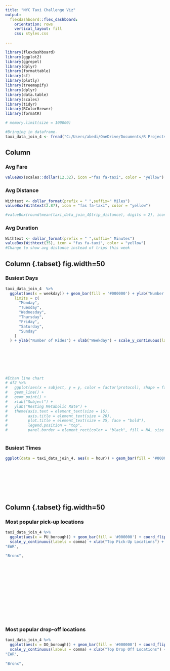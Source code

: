 ```yaml
---
title: "NYC Taxi Challenge Viz"
output: 
  flexdashboard::flex_dashboard:
    orientation: rows
    vertical_layout: fill
    css: styles.css
    
---
```

<style>                     
.navbar {
  background-color:yellow;
  border-color: black;
  font-weight: bold;
   font-size: 30px;
 
}
.navbar-brand {
color:black!important;
}
</style>

<style type="text/css">

.chart-title {  /* chart_title  */
   font-size: 20px;
   background-color: yellow;
   font-weight: bold;
   color: black;

</style>

```r
library(flexdashboard)
library(ggplot2)
library(ggrepel)
library(dplyr)
library(formattable)
library(sf)
library(plotly)
library(treemapify)
library(dplyr)
library(data.table)
library(scales)
library(tidyr)
library(RColorBrewer)
library(formatR)
```

```r
# memory.limit(size = 100000)
```

```r
#Bringing in dataframe.
taxi_data_join_4 <- fread("C:/Users/abedi/OneDrive/Documents/R Projects/Maven Analytics NYC Taxi Challenge/clean_data_3.csv")
```

Column {data-width=500}
-----------------------------------------------------------------------

### Avg Fare
```r
valueBox(scales::dollar(12.32), icon ="fas fa-taxi", color = "yellow")
```

### Avg Distance
```r
Withtext <- dollar_format(prefix = " ",suffix=" Miles")
valueBox(Withtext(2.87), icon = "fas fa-taxi", color = "yellow")

#valueBox(round(mean(taxi_data_join_4$trip_distance), digits = 2), icon ="fas fa-taxi", color = "yellow") This is the code Pedro showed me on how to properly nest Valuebox with round & mean. Decided not to use it because it was easier to use withtext to get to add text to the value box.
```


### Avg Duration
```r
Withtext <- dollar_format(prefix = " ",suffix=" Minutes")
valueBox(Withtext(35), icon = "fas fa-taxi", color = "yellow")
#Change to show avg distance instead of trips this week
```

Column {.tabset} fig.width=50
-----------------------------------------------------------------------

### Busiest Days 
```r
taxi_data_join_4  %>%
  ggplot(aes(x = weekday)) + geom_bar(fill = '#000000') + ylab("Number of Rides") + xlab("Weekday") + scale_x_discrete(
    limits = c(
      "Monday",
      "Tuesday",
      "Wednesday",
      "Thursday",
      "Friday",
      "Saturday",
      "Sunday"
    )
  ) + ylab("Number of Rides") + xlab("Weekday") + scale_y_continuous(labels = comma) + theme(axis.text = element_text(size = 50),
                                                                                             axis.title = element_text(size = 50)) + theme(
                                                                                               panel.grid.major = element_blank(),
                                                                                               panel.grid.minor = element_blank(),
                                                                                               panel.background = element_blank(),
                                                                                               axis.line = element_line(colour = "black")
                                                                                             ) +  theme(plot.background = element_rect(fill = 'yellow', colour = 'black'))

#Ethan line chart
# df2 %>%
#   ggplot(aes(x = subject, y = y, color = factor(protocol), shape = factor(protocol), line = factor(protocol)  )) +
#   geom_line() +
#   geom_point() +
#   xlab("Subject") +
#   ylab("Resting Metabolic Rate") +
#   theme(axis.text = element_text(size = 16),
#         axis.title = element_text(size = 20),
#         plot.title = element_text(size = 25, face = "bold"),
#         legend.position = "top",
#         panel.border = element_rect(color = "black", fill = NA, size = 1.5))
 
```

### Busiest  Times
```r
ggplot(data = taxi_data_join_4, aes(x = hour)) + geom_bar(fill = '#000000') + scale_x_continuous(breaks =
                                                                                                   seq(0, 30)) + ylab("Number of Rides") + xlab("Hour") + scale_y_continuous(labels = comma) + theme(axis.text = element_text(size = 50),
                                                                                                                                                                                                     axis.title = element_text(size = 50)) + theme(
                                                                                                                                                                                                       panel.grid.major = element_blank(),
                                                                                                                                                                                                       panel.grid.minor = element_blank(),
                                                                                                                                                                                                       panel.background = element_blank(),
                                                                                                                                                                                                       axis.line = element_line(colour = "black")
                                                                                                                                                                                                     ) +  theme(plot.background = element_rect(fill = 'yellow', colour = 'black'))


```


Column {.tabset} fig.width=50
-----------------------------------------------------------------------

### Most popular pick-up locations
```r
taxi_data_join_4 %>%
  ggplot(aes(x = PU_borough)) + geom_bar(fill = '#000000') + coord_flip() +
  scale_y_continuous(labels = comma) + xlab("Top Pick-Up Locations") +  ylab("Number of Rides") + scale_x_discrete(limits = c(
"EWR",
                                                                                                                              
"Bronx",
                                                                                                                              "Queens",
                                                                                                                              "Brooklyn",
                                                                                                                              "Manhattan")) + theme(axis.text = element_text(size = 50),
                                                                                                                                                    axis.title = element_text(size = 50)) + theme(
                                                                                                                                                      panel.grid.major = element_blank(),
                                                                                                                                                      panel.grid.minor = element_blank(),
                                                                                                                                                      panel.background = element_blank(),
                                                                                                                                                      axis.line = element_line(colour = "black")
                                                                                                                                                    ) +  theme(plot.background = element_rect(fill = 'yellow', colour = 'black'))



 
```

### Most popular drop-off locations
```r
taxi_data_join_4 %>%
  ggplot(aes(x = DO_borough)) + geom_bar(fill = '#000000') + coord_flip() +
  scale_y_continuous(labels = comma) + xlab("Top Drop Off Locations") +  ylab("Number of Rides") + scale_x_discrete(limits = c(
"EWR",
                                                                                                                              
"Bronx",
                                                                                                                              "Queens",
                                                                                                                              "Brooklyn",
                                                                                                                              "Manhattan")) + theme(axis.text = element_text(size = 50),
                                                                                                                                                    axis.title = element_text(size = 50)) + theme(
                                                                                                                                                      panel.grid.major = element_blank(),
                                                                                                                                                      panel.grid.minor = element_blank(),
                                                                                                                                                      panel.background = element_blank(),
                                                                                                                                                      axis.line = element_line(colour = "black")
                                                                                                                                                    ) +  theme(plot.background = element_rect(fill = 'yellow', colour = 'black'))
```



